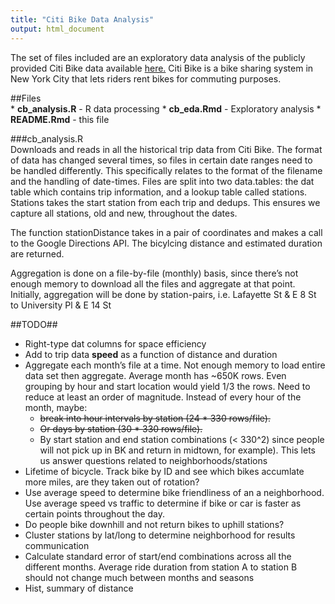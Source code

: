 ```yaml
---
title: "Citi Bike Data Analysis"
output: html_document
---
```


The set of files included are an exploratory data analysis of the publicly
provided Citi Bike data available [here.](http://www.citibikenyc.com/system-data)
Citi Bike is a bike sharing system in New York City that lets riders rent 
bikes for commuting purposes.

##Files  
*  **cb_analysis.R** - R data processing
*  **cb_eda.Rmd** - Exploratory analysis
*  **README.Rmd** - this file  


###cb_analysis.R     
Downloads and reads in all the historical trip data from Citi Bike. The format 
of data has changed several times, so files in certain date ranges need to be 
handled differently. This specifically relates to the format of the filename and 
the handling of date-times. Files are split into two data.tables: the dat table
which contains trip information, and a lookup table called stations. Stations
takes the start station from each trip and dedups. This ensures we capture all 
stations, old and new, throughout the dates.  

The function stationDistance takes in a pair of coordinates and makes a call 
to the Google Directions API. The bicylcing distance and estimated duration are 
returned.  

Aggregation is done on a file-by-file (monthly) basis, since there's not 
enough memory to download all the files and aggregate at that point. Initially, 
aggregation will be done by station-pairs, i.e. Lafayette St & E 8 St to 
University Pl & E 14 St


##TODO##

*  Right-type dat columns for space efficiency
*  Add to trip data **speed** as a function of distance and duration
*  Aggregate each month's file at a time. Not enough memory to load entire data
set then aggregate. Average month has ~650K rows. Even grouping by hour and 
start location would yield 1/3 the rows. Need to reduce at least an order of 
magnitude. Instead of every hour of the month, maybe:  
    * ~~break into hour intervals by station (24 * 330 rows/file).~~  
    * ~~Or days by station (30 * 330 rows/file).~~  
    * By start station and end station combinations (< 330^2) since people will 
  not pick up in BK and return in midtown, for example). This lets us answer
  questions related to neighborhoods/stations
*  Lifetime of bicycle. Track bike by ID and see which bikes accumlate more miles, are they taken out of rotation?  
*  Use average speed to determine bike friendliness of an a neighborhood. Use average speed vs traffic to determine if bike or car is faster as certain points throughout the day.
*  Do people bike downhill and not return bikes to uphill stations?
*  Cluster stations by lat/long to determine neighborhood for results 
communication
*  Calculate standard error of start/end combinations across all the different 
months. Average ride duration from station A to station B should not change much
between months and seasons
*  Hist, summary of distance
